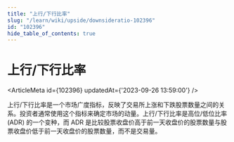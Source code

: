 ```yaml
---
title: "上行/下行比率"
slug: "/learn/wiki/upside/downsideratio-102396"
id: "102396"
hide_table_of_contents: true
---
```



# 上行/下行比率

<ArticleMeta id={102396} updatedAt={'2023-09-26 13:59:00'} />
<div className='border-solid border-b border-t-0 my-4 border-[var(--ifm-color-gray-300)]' />

上行/下行比率是一个市场广度指标，反映了交易所上涨和下跌股票数量之间的关系。投资者通常使用这个指标来确定市场的动量。上行/下行比率是高位/低位比率 (ADR) 的一个变种，而 ADR 是比较股票收盘价高于前一天收盘价的股票数量与股票收盘价低于前一天收盘价的股票数量，而不是交易量。
